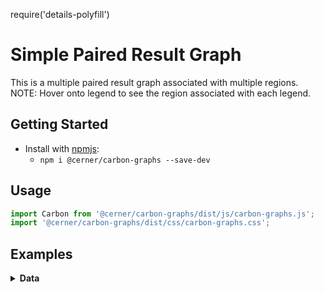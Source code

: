 require('details-polyfill')

# Simple Paired Result Graph

This is a multiple paired result graph associated with multiple regions.
NOTE: Hover onto legend to see the region associated with each legend.

## Getting Started

- Install with [npmjs](https://www.npmjs.com):
  - `npm i @cerner/carbon-graphs --save-dev`

## Usage
```js
import Carbon from '@cerner/carbon-graphs/dist/js/carbon-graphs.js';
import '@cerner/carbon-graphs/dist/css/carbon-graphs.css';
```

## Examples
<PairedResultGraph />

<details>
<summary style={{fontSize: 24 }}>
<b>Data</b>
</summary>

### Graph Config object
<GraphConfig />

### Data object
#### Dataset 1
<DataObject1 />

#### Dataset 2
<DataObject2 />
</details>
